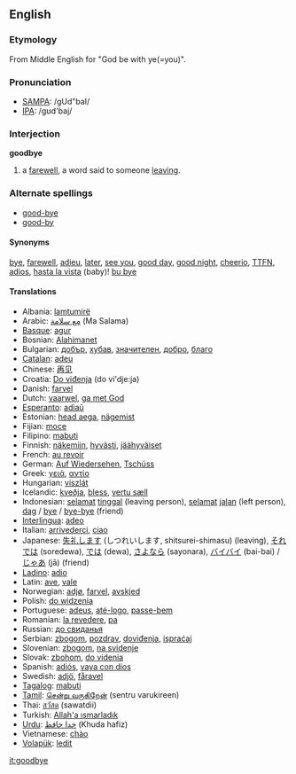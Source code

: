 ==English==
=== Etymology ===
From Middle English for "God be with ye(=you)".

===Pronunciation===
*[[w:SAMPA|SAMPA]]: /gUd"baI/
*[[w:IPA|IPA]]: /gʊd'baj/

===Interjection===
'''goodbye'''
#a [[farewell]], a word said to someone [[leaving]].

===Alternate spellings===
*[[good-bye]]
*[[good-by]]

==== Synonyms ====
[[bye]], [[farewell]], [[adieu]], [[later]], [[see you]], [[good day]], [[good night]], [[cheerio]], [[TTFN]], [[adios]], [[hasta la vista]] (baby)! [[bu bye]]

==== Translations ====

*Albania: [[lamtumirë]]
*Arabic: [[مع سلامة]] (Ma Salama)
*[[Basque]]: [[agur]]
*Bosnian: [[Alahimanet]]
*Bulgarian: [[добър]], [[хубав]], [[значителен]], [[добро]], [[благо]]
*[[Catalan]]: [[adeu]]
*Chinese: [[再见]]
*Croatia: [[Do viđenja]] (do vi'dje:ja)
*Danish: [[farvel]]
*Dutch: [[vaarwel]], [[ga met God]]
*[[Esperanto]]: [[adiaŭ]]
*Estonian: [[head aega]], [[nägemist]]
*Fijian: [[moce]]
*Filipino: [[mabuti]]
*Finnish: [[näkemiin]], [[hyvästi]], [[jäähyväiset]]
*French: [[au revoir]]
*German: [[Auf Wiedersehen]], [[Tschüss]]
*Greek: [[γειά]], [[αντίο]]
*Hungarian: [[viszlát]]
*Icelandic: [[kveðja]], [[bless]], [[vertu sæll]]
*Indonesian: [[selamat]] [[tinggal]] (leaving person), [[selamat]] [[jalan]] (left person), [[dag]] / [[bye]] / [[bye-bye]] (friend)
*[[Interlingua]]: [[adeo]]
*Italian: [[arrivederci]], [[ciao]]
*Japanese: [[失礼します]] (しつれいします, shitsurei-shimasu) (leaving), [[それでは]] (soredewa), [[では]] (dewa), [[さよなら]] (sayonara), [[バイバイ]] (bai-bai) / [[じゃあ]] (jā) (friend)
*[[Ladino]]: [[adio]]
*Latin: [[ave]], [[vale]]
*Norwegian: [[adjø]], [[farvel]], [[avskjed]]
*Polish: [[do widzenia]]
*Portuguese: [[adeus]], [[até-logo]], [[passe-bem]]
*Romanian: [[la revedere]], [[pa]]
*Russian: [[до свиданья]]
*Serbian: [[zbogom]], [[pozdrav]], [[doviđenja]], [[ispraćaj]]
*Slovenian: [[zbogom]], [[na svidenje]]
*Slovak: [[zbohom]], [[do videnia]]
*Spanish: [[adiós]], [[vaya con dios]]
*Swedish: [[adjö]], [[fåravel]]
*[[Tagalog]]: [[mabuti]]
*[[Tamil]]: [[சென்று வருகிறேன்]] (sentru varukireen)
*Thai: [[สวัสด]] (sawatdii)
*Turkish: [[Allah'a ısmarladık]]
*[[Urdu]]: [[خدا حافظ]] (Khuda hafiz)
*Vietnamese: [[chào]]
*[[Volapük]]: [[ledit]]

[[it:goodbye]]